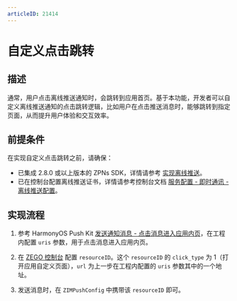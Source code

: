 ```yaml
---
articleID: 21414
---
```


# 自定义点击跳转


## 描述

通常，用户点击离线推送通知时，会跳转到应用首页。基于本功能，开发者可以自定义离线推送通知的点击跳转逻辑，比如用户在点击推送消息时，能够跳转到指定页面，从而提升用户体验和交互效率。

## 前提条件

在实现自定义点击跳转之前，请确保：
- 已集成 2.8.0 或以上版本的 ZPNs SDK，详情请参考 [实现离线推送](./Implement%20offline%20push%20notification.mdx)。
- 已在控制台配置离线推送证书，详情请参考控制台文档 [服务配置 - 即时通讯 - 离线推送配置](https://doc-zh.zego.im/article/16233)。

## 实现流程

1. 参考 HarmonyOS Push Kit [发送通知消息 - 点击消息进入应用内页](https://developer.huawei.com/consumer/cn/doc/harmonyos-guides/push-send-alert#section8794131614597)，在工程内配置 `uris` 参数，用于点击消息进入应用内页。

2. 在 [ZEGO 控制台](https://console.zego.im) 配置 `resourceID`。这个 `resourceID` 的 `click_type` 为 1（打开应用自定义页面），`url` 为上一步在工程内配置的 `uris` 参数其中的一个地址。

3. 发送消息时，在 `ZIMPushConfig` 中携带该 `resourceID` 即可。